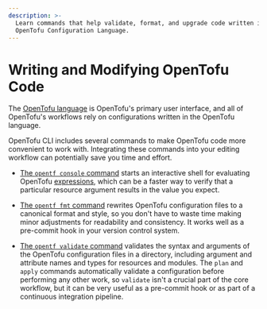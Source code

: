 ```yaml
---
description: >-
  Learn commands that help validate, format, and upgrade code written in the
  OpenTofu Configuration Language.
---
```


# Writing and Modifying OpenTofu Code

The [OpenTofu language](/docs/language) is OpenTofu's primary
user interface, and all of OpenTofu's workflows rely on configurations written
in the OpenTofu language.

OpenTofu CLI includes several commands to make OpenTofu code more convenient
to work with. Integrating these commands into your editing workflow can
potentially save you time and effort.

- [The `opentf console` command](/docs/cli/commands/console) starts an
  interactive shell for evaluating OpenTofu
  [expressions](/docs/language/expressions), which can be a faster way
  to verify that a particular resource argument results in the value you expect.

- [The `opentf fmt` command](/docs/cli/commands/fmt) rewrites OpenTofu
  configuration files to a canonical format and style, so you don't have to
  waste time making minor adjustments for readability and consistency. It works
  well as a pre-commit hook in your version control system.

- [The `opentf validate` command](/docs/cli/commands/validate) validates the
  syntax and arguments of the OpenTofu configuration files in a directory,
  including argument and attribute names and types for resources and modules.
  The `plan` and `apply` commands automatically validate a configuration before
  performing any other work, so `validate` isn't a crucial part of the core
  workflow, but it can be very useful as a pre-commit hook or as part of a
  continuous integration pipeline.

